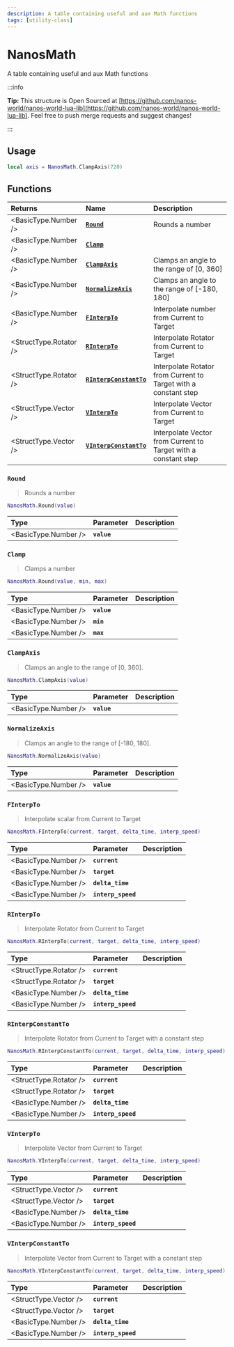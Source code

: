 ```yaml
---
description: A table containing useful and aux Math functions
tags: [utility-class]
---
```


# NanosMath

A table containing useful and aux Math functions


:::info

**Tip:** This structure is Open Sourced at [https://github.com/nanos-world/nanos-world-lua-lib](https://github.com/nanos-world/nanos-world-lua-lib). Feel free to push merge requests and suggest changes!

:::

## Usage

```lua
local axis = NanosMath.ClampAxis(720)
```

## Functions

| Returns | Name | Description |
| :--- | :--- | :--- |
| <BasicType.Number /> | [**`Round`**](nanosmath#round) | Rounds a number |
| <BasicType.Number /> | [**`Clamp`**](nanosmath#clamp) |  |
| <BasicType.Number /> | [**`ClampAxis`**](nanosmath#clampaxis) | Clamps an angle to the range of \[0, 360\] |
| <BasicType.Number /> | [**`NormalizeAxis`**](nanosmath#normalizeaxis) | Clamps an angle to the range of \[-180, 180\] |
| <BasicType.Number /> | [**`FInterpTo`**](nanosmath#finterpto) | Interpolate number from Current to Target |
| <StructType.Rotator /> | [**`RInterpTo`**](nanosmath#rinterpto) | Interpolate Rotator from Current to Target |
| <StructType.Rotator /> | [**`RInterpConstantTo`**](nanosmath#rinterpconstantto) | Interpolate Rotator from Current to Target with a constant step |
| <StructType.Vector /> | [**`VInterpTo`**](nanosmath#vinterpto) | Interpolate Vector from Current to Target |
| <StructType.Vector /> | [**`VInterpConstantTo`**](nanosmath#vinterpconstantto) | Interpolate Vector from Current to Target with a constant step |

### `Round`

> Rounds a number

```lua
NanosMath.Round(value)
```

| Type | Parameter | Description |
| :--- | :--- | :--- |
| <BasicType.Number /> | **`value`** |  |

### `Clamp`

> Clamps a number

```lua
NanosMath.Round(value, min, max)
```

| Type | Parameter | Description |
| :--- | :--- | :--- |
| <BasicType.Number /> | **`value`** |  |
| <BasicType.Number /> | **`min`** |  |
| <BasicType.Number /> | **`max`** |  |

### `ClampAxis`

> Clamps an angle to the range of \[0, 360\].

```lua
NanosMath.ClampAxis(value)
```

| Type | Parameter | Description |
| :--- | :--- | :--- |
| <BasicType.Number /> | **`value`** |  |

### `NormalizeAxis`

> Clamps an angle to the range of \[-180, 180\].

```lua
NanosMath.NormalizeAxis(value)
```

| Type | Parameter | Description |
| :--- | :--- | :--- |
| <BasicType.Number /> | **`value`** |  |

### `FInterpTo`

> Interpolate scalar from Current to Target

```lua
NanosMath.FInterpTo(current, target, delta_time, interp_speed)
```

| Type | Parameter | Description |
| :--- | :--- | :--- |
| <BasicType.Number /> | **`current`** |  |
| <BasicType.Number /> | **`target`** |  |
| <BasicType.Number /> | **`delta_time`** |  |
| <BasicType.Number /> | **`interp_speed`** |  |

### `RInterpTo`

> Interpolate Rotator from Current to Target

```lua
NanosMath.RInterpTo(current, target, delta_time, interp_speed)
```

| Type | Parameter | Description |
| :--- | :--- | :--- |
| <StructType.Rotator /> | **`current`** |  |
| <StructType.Rotator /> | **`target`** |  |
| <BasicType.Number /> | **`delta_time`** |  |
| <BasicType.Number /> | **`interp_speed`** |  |

### `RInterpConstantTo`

> Interpolate Rotator from Current to Target with a constant step

```lua
NanosMath.RInterpConstantTo(current, target, delta_time, interp_speed)
```

| Type | Parameter | Description |
| :--- | :--- | :--- |
| <StructType.Rotator /> | **`current`** |  |
| <StructType.Rotator /> | **`target`** |  |
| <BasicType.Number /> | **`delta_time`** |  |
| <BasicType.Number /> | **`interp_speed`** |  |

### `VInterpTo`

> Interpolate Vector from Current to Target

```lua
NanosMath.VInterpTo(current, target, delta_time, interp_speed)
```

| Type | Parameter | Description |
| :--- | :--- | :--- |
| <StructType.Vector /> | **`current`** |  |
| <StructType.Vector /> | **`target`** |  |
| <BasicType.Number /> | **`delta_time`** |  |
| <BasicType.Number /> | **`interp_speed`** |  |

### `VInterpConstantTo`

> Interpolate Vector from Current to Target with a constant step

```lua
NanosMath.VInterpConstantTo(current, target, delta_time, interp_speed)
```

| Type | Parameter | Description |
| :--- | :--- | :--- |
| <StructType.Vector /> | **`current`** |  |
| <StructType.Vector /> | **`target`** |  |
| <BasicType.Number /> | **`delta_time`** |  |
| <BasicType.Number /> | **`interp_speed`** |  |

